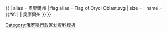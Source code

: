 {{ {{{1<noinclude>|country showdata</noinclude>}}}
| alias = 奧廖爾州
| flag alias = Flag of Oryol Oblast.svg
| size = {{{size|}}}
| name = {{#if: {{{name|}}} | {{{name|}}} | 奧廖爾州 }}
}}<noinclude>
[[Category:俄罗斯行政区划资料模板]]
</noinclude>